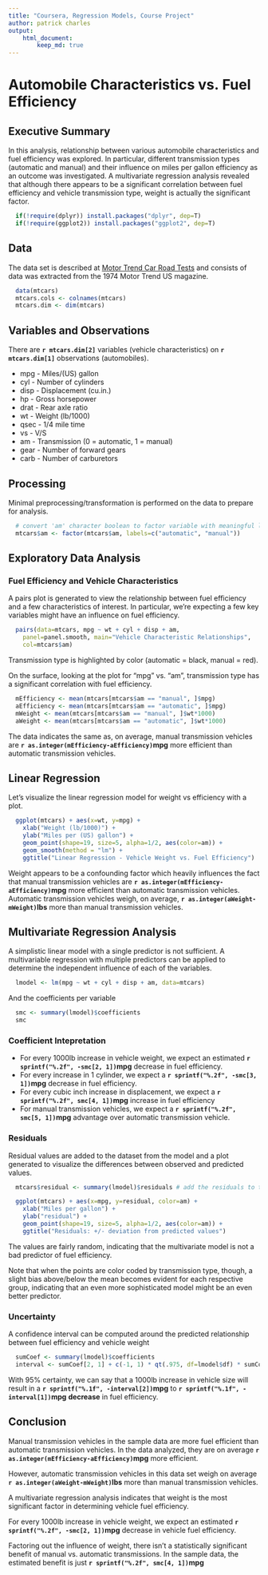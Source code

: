 ```yaml
---
title: "Coursera, Regression Models, Course Project"
author: patrick charles  
output:  
    html_document:
        keep_md: true
---
```


# Automobile Characteristics vs. Fuel Efficiency 

## Executive Summary

In this analysis, relationship between various automobile characteristics and fuel efficiency was explored. In particular, different transmission types (automatic and manual) and their influence on miles per gallon efficiency as an outcome was investigated. A multivariate regression analysis revealed that although there appears to be a significant correlation between fuel efficiency and vehicle transmission type, weight is actually the significant factor.

```r
  if(!require(dplyr)) install.packages("dplyr", dep=T)
  if(!require(ggplot2)) install.packages("ggplot2", dep=T)
```

## Data

The data set is described at [Motor Trend Car Road Tests](https://stat.ethz.ch/R-manual/R-devel/library/datasets/html/mtcars.html) and consists of 
data was extracted from the 1974 Motor Trend US magazine. 

```r
  data(mtcars)
  mtcars.cols <- colnames(mtcars)
  mtcars.dim <- dim(mtcars)
```

## Variables and Observations

There are **`r mtcars.dim[2]`** variables (vehicle characteristics) on **`r mtcars.dim[1]`** observations (automobiles).

* mpg - Miles/(US) gallon
* cyl - Number of cylinders
* disp - Displacement (cu.in.)
* hp - Gross horsepower
* drat - Rear axle ratio
* wt - Weight (lb/1000)
* qsec - 1/4 mile time
* vs - V/S
* am - Transmission (0 = automatic, 1 = manual)
* gear - Number of forward gears
* carb - Number of carburetors

## Processing
Minimal preprocessing/transformation is performed on the data to
prepare for analysis.
```r
  # convert 'am' character boolean to factor variable with meaningful label
  mtcars$am <- factor(mtcars$am, labels=c("automatic", "manual"))
```

## Exploratory Data Analysis

### Fuel Efficiency and Vehicle Characteristics

A pairs plot is generated to view the relationship between fuel efficiency
and a few characteristics of interest. In particular, we're expecting
a few key variables might have an influence on fuel efficiency.

```r
  pairs(data=mtcars, mpg ~ wt + cyl + disp + am,
    panel=panel.smooth, main="Vehicle Characteristic Relationships",
    col=mtcars$am)
```

Transmission type is highlighted by color (automatic = black, manual = red).

On the surface, looking at the plot for "mpg" vs. "am", transmission type
has a significant correlation with fuel efficiency.

```r
  mEfficiency <- mean(mtcars[mtcars$am == "manual", ]$mpg)
  aEfficiency <- mean(mtcars[mtcars$am == "automatic", ]$mpg) 
  mWeight <- mean(mtcars[mtcars$am == "manual", ]$wt*1000) 
  aWeight <- mean(mtcars[mtcars$am == "automatic", ]$wt*1000)
```

The data indicates the same as, on average, manual transmission vehicles are
**`r as.integer(mEfficiency-aEfficiency)`mpg** more efficient than automatic
transmission vehicles.


## Linear Regression

Let's visualize the linear regression model for weight vs efficiency
with a plot.
```r
  ggplot(mtcars) + aes(x=wt, y=mpg) +
    xlab("Weight (lb/1000)") + 
    ylab("Miles per (US) gallon") +
    geom_point(shape=19, size=5, alpha=1/2, aes(color=am)) +
    geom_smooth(method = "lm") +
    ggtitle("Linear Regression - Vehicle Weight vs. Fuel Efficiency")
```

Weight appears to be a confounding factor which heavily influences the fact
that manual transmission vehicles are
**`r as.integer(mEfficiency-aEfficiency)`mpg** more efficient than automatic
transmission vehicles. Automatic transmission vehicles weigh,
on average, **`r as.integer(aWeight-mWeight)`lbs** more than manual
transmission vehicles.

## Multivariate Regression Analysis

A simplistic linear model with a single predictor is not sufficient. A
multivariable regression with multiple predictors can be applied to 
determine the independent influence of each of the variables.

```r
  lmodel <- lm(mpg ~ wt + cyl + disp + am, data=mtcars)
```

And the coefficients per variable
```r
  smc <- summary(lmodel)$coefficients
  smc
```

### Coefficient Intepretation

* For every 1000lb increase in vehicle weight, we expect an estimated
**`r sprintf("%.2f", -smc[2, 1])`mpg** decrease in fuel efficiency.
* For every increase in 1 cylinder, we expect a
**`r sprintf("%.2f", -smc[3, 1])`mpg** decrease
in fuel efficiency.
* For every cubic inch increase in displacement, we expect a
**`r sprintf("%.2f", smc[4, 1])`mpg** increase in fuel efficiency
* For manual transmission vehicles, we expect a
**`r sprintf("%.2f", smc[5, 1])`mpg** advantage
over automatic transmission vehicle.

### Residuals

Residual values are added to the dataset from the model
and a plot generated to visualize the differences between observed
and predicted values. 

```r
  mtcars$residual <- summary(lmodel)$residuals # add the residuals to the frame

  ggplot(mtcars) + aes(x=mpg, y=residual, color=am) +
    xlab("Miles per gallon") + 
    ylab("residual") +
    geom_point(shape=19, size=5, alpha=1/2, aes(color=am)) +
    ggtitle("Residuals: +/- deviation from predicted values")
```

The values are fairly random, indicating that the multivariate model is not
a bad predictor of fuel efficiency.

Note that when the points are color coded by transmission type, though, 
a slight bias above/below the mean becomes evident for each respective group,
indicating that an even more sophisticated model might be an even better
predictor.

### Uncertainty

A confidence interval can be computed around the predicted relationship
between fuel efficiency and vehicle weight

```r
  sumCoef <- summary(lmodel)$coefficients
  interval <- sumCoef[2, 1] + c(-1, 1) * qt(.975, df=lmodel$df) * sumCoef[2, 2]
```
With 95% certainty, we can say that a 1000lb increase in vehicle size
will result in a
**`r sprintf("%.1f", -interval[2])`mpg** to
**`r sprintf("%.1f", -interval[1])`mpg** **decrease**
in fuel efficiency.

## Conclusion

Manual transmission vehicles in the sample data are more fuel efficient than
automatic transmission vehicles. In the data analyzed, they are
on average **`r as.integer(mEfficiency-aEfficiency)`mpg** more efficient.

However, automatic transmission vehicles in this data set weigh on average
**`r as.integer(aWeight-mWeight)`lbs** more than manual transmission vehicles.

A multivariate regression analysis indicates that weight is the
most significant factor in determining vehicle fuel efficiency.

For every 1000lb increase in vehicle weight, we expect an estimated
**`r sprintf("%.2f", -smc[2, 1])`mpg** decrease in vehicle fuel efficiency.

Factoring out the influence of weight, there isn't a statistically
significant benefit of manual vs. automatic transmissions.
In the sample data, the estimated benefit is just
**`r sprintf("%.2f", smc[4, 1])`mpg**


